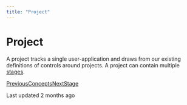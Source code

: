 ```yaml
---
title: "Project"
---
```


# Project

A project tracks a single user-application and draws from our existing definitions of controls around projects. A project can contain multiple [stages](/galileo/gen-ai-studio-products/galileo-protect/concepts/stage).

[PreviousConcepts](/galileo/gen-ai-studio-products/galileo-protect/concepts)[NextStage](/galileo/gen-ai-studio-products/galileo-protect/concepts/stage)

Last updated 2 months ago